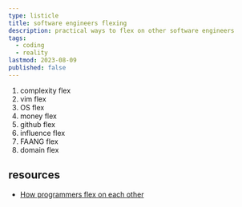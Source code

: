 ```yaml
---
type: listicle
title: software engineers flexing
description: practical ways to flex on other software engineers
tags:
  - coding
  - reality
lastmod: 2023-08-09
published: false
---
```


1. complexity flex
2. vim flex
3. OS flex
4. money flex
5. github flex
6. influence flex
7. FAANG flex
8. domain flex

## resources

- [How programmers flex on each other](https://youtu.be/r6tH55syq0o)
